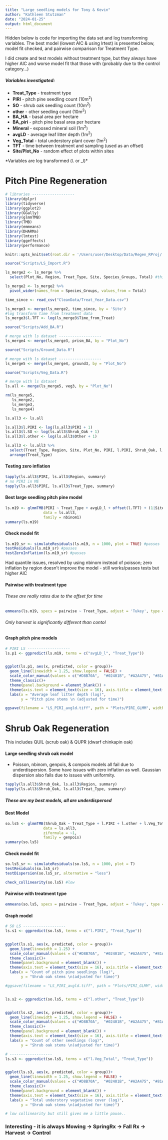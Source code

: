 ```yaml
---
title: "Large seedling models for Tony & Kevin"
author: "Kathleen Stutzman"
date: "2024-01-25"
output: html_document
---
```


Hidden below is code for importing the data set and log transforming variables. The best model (lowest AIC & using lrtest) is presented below, model fit checked, and pairwise comparison for Treatment Type.  

I did create and test models without treatment type, but they always have higher AIC and worse model fit that those with (probably due to the control category...)  

##### Variables investigated:
- **Treat_Type** - treatment type
- **PIRI** - pitch pine seedling count (10m^2^)
- **SO** - shrub oak seedling count (10m^2^)
- **other** - other seedling count (10m^2^)
- **BA_HA** - basal area per hectare
- **BA_piri** - pitch pine basal area per hectare
- **Mineral** - exposed mineral soil (1m^2^)
- **avgLD** - average leaf litter depth (1m^2^)
- **Veg_Total** - total understory plant cover (1m^2^)
- **TFT** - time between treatment and sampling (used as an offset)
- **Site/Plot_No** - random effect of plots within sites

*Variables are log transformed (l. or _l)*

# Pitch Pine Regeneration

```r
# libraries -------------------
library(dplyr)
library(tidyverse)
library(ggplot2)
library(GGally)
library(glmmTMB)
library(TMB)
library(emmeans)
library(DHARMa)
library(lmtest)
library(ggeffects)
library(performance)
```

```r
knitr::opts_knit$set(root.dir = '/Users/user/Desktop/Data/Regen_RProj/')
```

```r
source("Scripts/LS_Import.R")

ls_merge2 <- ls_merge %>% 
  select(Plot_No, Region, Treat_Type, Site, Species_Groups, Total) #this is dropping browse and stump sprout data

ls_merge2 <- ls_merge2 %>% 
  pivot_wider(names_from = Species_Groups, values_from = Total)

time_since <- read_csv("CleanData/Treat_Year_Data.csv")

ls_merge3 <- merge(ls_merge2, time_since, by = 'Site')
#log transform time from treatment data
ls_merge3$l.TFT <- log(ls_merge3$Time_from_Treat)

source("Scripts/Add_BA.R")

# merge with ls dataset -------------------
ls_merge4 <- merge(ls_merge3, prism_BA, by = "Plot_No")

source("Scripts/Ground_Data.R")

# merge with ls dataset -------------------
ls_merge5 <- merge(ls_merge4, ground3, by = "Plot_No")

source("Scripts/Veg_Data.R")

# merge with ls dataset 
ls.all <- merge(ls_merge5, veg3, by = "Plot_No")

rm(ls_merge5,
   ls_merge2,
   ls_merge3,
   ls_merge4)

ls.all3 <- ls.all

ls.all3$l.PIRI <- log(ls.all3$PIRI + 1)
ls.all3$l.SO <- log(ls.all3$Shrub_Oak + 1)
ls.all3$l.other <- log(ls.all3$Other + 1)

ls.all3 <- ls.all3 %>% 
  select(Treat_Type, Region, Site, Plot_No, PIRI, l.PIRI, Shrub_Oak, l.SO, Other, l.other, Time_from_Treat, l.TFT, BA_HA, l.BA_HA, PIRI.BA_HA, l.BA_piri, Mineral_Soil, l.Mineral, Litter_Duff, avgLD, avgLD_l, Veg_Total, l.Veg_Total) %>% 
  arrange(Treat_Type)
```

#### Testing zero inflation
```r
tapply(ls.all3$PIRI, ls.all3$Region, summary)
# no PIRI in ME
tapply(ls.all3$PIRI, ls.all3$Treat_Type, summary)
```


#### Best large seedling pitch pine model
```r
ls.m19 <- glmmTMB(PIRI ~ Treat_Type + avgLD_l + offset(l.TFT) + (1|Site/Plot_No),
                 data = ls.all3,
                 family = nbinom1)
summary(ls.m19)
```

#### Check model fit
```r
ls.m19_sr <- simulateResiduals(ls.m19, n = 1000, plot = TRUE) #passes
testResiduals(ls.m19_sr) #passes
testZeroInflation(ls.m19_sr) #passes
```
Had quantile issues, resolved by using nbinom instead of poisson; zero inflation by region doesn't improve the model - still works/passes tests but higher AIC


#### Pairwise with treatment type
###### These are really rates due to the offset for time
```r
emmeans(ls.m19, specs = pairwise ~ Treat_Type, adjust = 'Tukey', type = 'response')
```
###### Only harvest is significantly different than contol


#### Graph pitch pine models
```r
# PIRI LS -------------------
ls.p1 <- ggpredict(ls.m19, terms = c("avgLD_l", "Treat_Type"))


ggplot(ls.p1, aes(x, predicted, color = group))+
  geom_line(linewidth = 1.25, show.legend = FALSE) +
  scale_color_manual(values = c("#D8B70A",  "#02401B", "#A2A475", "#81A88D", "#972D15"))+
  theme_classic()+
  theme(panel.background = element_blank()) +
  theme(axis.text = element_text(size = 16), axis.title = element_text(size = 20))+
  labs(x = "Average leaf litter depth (log)",
       y = "Pitch pine stems \n (adjusted for time)")

ggsave(filename = "LS_PIRI_avgld.tiff", path = "Plots/PIRI_GLMM", width = 7, height = 5, device = "tiff", dpi = 700)
```



# Shrub Oak Regeneration
This includes QUIL (scrub oak) & QUPR (dwarf chinkapin oak)

#### Large seedling shrub oak model
  - Poisson, nbinom, genpois, & compois models all fail due to underdispersion. Some have issues with zero inflation as well. Gaussian dispersion also fails due to issues with uniformity. 

```r
tapply(ls.all3$Shrub_Oak, ls.all3$Region, summary)
tapply(ls.all3$Shrub_Oak, ls.all3$Treat_Type, summary)
```



##### These are my best models, all are underdispersed

#### Best Model
```r
so.ls5 <- glmmTMB(Shrub_Oak ~ Treat_Type + l.PIRI + l.other + l.Veg_Total + offset(l.TFT) + (1|Site/Plot_No),
                 data = ls.all3,
                 ziformula = ~1,
                 family = genpois)
summary(so.ls5)
```

#### Check model fit
```r
so.ls5_sr <- simulateResiduals(so.ls5, n = 1000, plot = T)
testResiduals(so.ls5_sr)
testDispersion(so.ls5_sr, alternative = "less")

check_collinearity(so.ls5) #low
```

#### Pairwise with treatment type
```r
emmeans(so.ls5, specs = pairwise ~ Treat_Type, adjust = 'Tukey', type = 'response')
```

#### Graph model

```r
# SO LS -------------------
ls.s1 <- ggpredict(so.ls5, terms = c("l.PIRI", "Treat_Type"))


ggplot(ls.s1, aes(x, predicted, color = group))+
  geom_line(linewidth = 1.25) +
  scale_color_manual(values = c("#D8B70A",  "#02401B", "#A2A475", "#81A88D", "#972D15"))+
  theme_classic()+
  theme(panel.background = element_blank()) +
  theme(axis.text = element_text(size = 16), axis.title = element_text(size = 20))+
  labs(x = "Count of pitch pine seedlings (log)",
       y = "Shrub oak stems \n(adjusted for time)")

#ggsave(filename = "LS_PIRI_avgld.tiff", path = "Plots/PIRI_GLMM", width = 7, height = 5, device = "tiff", dpi = 700)


ls.s2 <- ggpredict(so.ls5, terms = c("l.other", "Treat_Type"))


ggplot(ls.s2, aes(x, predicted, color = group))+
  geom_line(linewidth = 1.25, show.legend = FALSE) +
  scale_color_manual(values = c("#D8B70A",  "#02401B", "#A2A475", "#81A88D", "#972D15"))+
  theme_classic()+
  theme(panel.background = element_blank()) +
  theme(axis.text = element_text(size = 16), axis.title = element_text(size = 20))+
  labs(x = "Count of other seedlings (log)",
       y = "Shrub oak stems \n(adjusted for time)")

# -------------------
ls.s3 <- ggpredict(so.ls5, terms = c("l.Veg_Total", "Treat_Type"))


ggplot(ls.s3, aes(x, predicted, color = group))+
  geom_line(linewidth = 1.25, show.legend = FALSE) +
  scale_color_manual(values = c("#D8B70A",  "#02401B", "#A2A475", "#81A88D", "#972D15"))+
  theme_classic()+
  theme(panel.background = element_blank()) +
  theme(axis.text = element_text(size = 16), axis.title = element_text(size = 20))+
  labs(x = "Total understory vegetative cover (log)",
       y = "Shrub oak stems \n(adjusted for time)")

# low collinearity but still gives me a little pause..

```
### Interesting - it is always Mowing -> SpringRx -> Fall Rx -> Harvest -> Control






